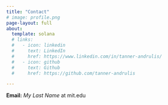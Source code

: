 ```yaml
---
title: "Contact"
# image: profile.png
page-layout: full
about:
  template: solana
  # links:
  #   - icon: linkedin
  #     text: LinkedIn
  #     href: https://www.linkedin.com/in/tanner-andrulis/
  #   - icon: github
  #     text: Github
  #     href: https://github.com/tanner-andrulis

---
```


**Email:** *My Last Name* at mit.edu
